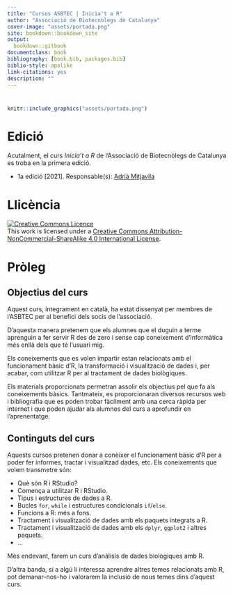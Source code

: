 ```yaml
--- 
title: "Cursos ASBTEC | Inicia't a R"
author: "Associació de Biotecnòlegs de Catalunya"
cover-image: "assets/portada.png"
site: bookdown::bookdown_site
output:
  bookdown::gitbook
documentclass: book
bibliography: [book.bib, packages.bib]
biblio-style: apalike
link-citations: yes
description: ""
---
```


# {-}

```r
knitr::include_graphics("assets/portada.png")
```

# Edició {-}

Acutalment, el curs *Inicia't a R* de l'Associació de Biotecnòlegs de Catalunya es troba en la primera edició.

* 1a edició [2021]. Responsable(s): [Adrià Mitjavila](amitjavilaventura.github.io) 

# Llicència {-}

<a rel="license" href="http://creativecommons.org/licenses/by-nc-sa/4.0/"><img alt="Creative Commons Licence" style="border-width:0" src="https://i.creativecommons.org/l/by-nc-sa/4.0/88x31.png" /></a><br />This work is licensed under a <a rel="license" href="http://creativecommons.org/licenses/by-nc-sa/4.0/">Creative Commons Attribution-NonCommercial-ShareAlike 4.0 International License</a>.

# Pròleg {-}

## Objectius del curs {-}

Aquest curs, íntegrament en català, ha estat dissenyat per membres de l'ASBTEC per al benefici dels socis de l'associació.

D'aquesta manera pretenem que els alumnes que el duguin a terme aprenguin a fer servir R des de zero i sense cap coneixement d'informàtica més enllà dels que té l'usuari mig.

Els coneixements que es volen impartir estan relacionats amb el funcionament bàsic d'R, la transformació i visualització de dades i, per acabar, com utilitzar R per al tractament de dades biològiques.

Els materials proporcionats permetran assolir els objectius pel que fa als coneixements bàsics. Tantmateix, es proporcionaran diversos recursos web i bibliografia que es poden trobar fàcilment amb una cerca ràpida per internet i que poden ajudar als alumnes del curs a aprofundir en l'aprenentatge.

## Continguts del curs {-}

Aquests cursos pretenen donar a conèixer el funcionament bàsic d'R per a poder fer informes, tractar i visualitzad dades, etc. Els coneixements que volem transmetre són:

* Què són R i RStudio?
* Comença a utilitzar R i RStudio.
* Tipus i estructures de dades a R.
* Bucles `for`, `while` i estructures condicionals `if`/`else`.
* Funcions a R: més a fons.
* Tractament i visualització de dades amb els paquets integrats a R.
* Tractament i visualització de dades amb els `dplyr`, `ggplot2` i altres paquets.
* ...

Més endevant, farem un curs d'anàlisis de dades biològiques amb R.

D'altra banda, si a algú li interessa aprendre altres temes relacionats amb R, pot demanar-nos-ho i valorarem la inclusió de nous temes dins d'aquest curs. 

